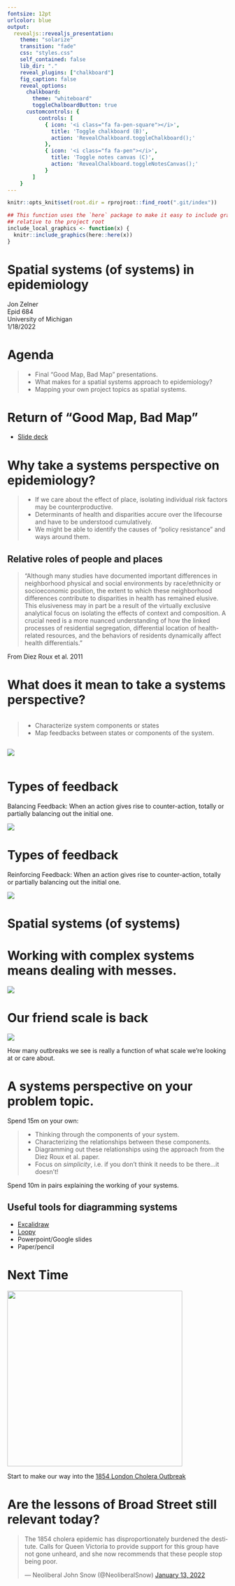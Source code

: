 ```yaml
---
fontsize: 12pt
urlcolor: blue
output: 
  revealjs::revealjs_presentation:
    theme: "solarize"
    transition: "fade"
    css: "styles.css"
    self_contained: false
    lib_dir: "."
    reveal_plugins: ["chalkboard"]
    fig_caption: false
    reveal_options: 
      chalkboard:
        theme: "whiteboard"
        toggleChalboardButton: true
      customcontrols: {
  		  controls: [
  			{ icon: '<i class="fa fa-pen-square"></i>',
  			  title: 'Toggle chalkboard (B)',
  			  action: 'RevealChalkboard.toggleChalkboard();'
  			},
  			{ icon: '<i class="fa fa-pen"></i>',
  			  title: 'Toggle notes canvas (C)',
  			  action: 'RevealChalkboard.toggleNotesCanvas();'
  			}
  		]
    }
---
```


```r
knitr::opts_knit$set(root.dir = rprojroot::find_root(".git/index"))

## This function uses the `here` package to make it easy to include graphics in a directory
## relative to the project root
include_local_graphics <- function(x) {
  knitr::include_graphics(here::here(x))
}
```

# Spatial systems (of systems) in epidemiology {#title}

Jon Zelner   
Epid 684   
University of Michigan    
1/18/2022

# Agenda 

>- Final "Good Map, Bad Map" presentations.
>- What makes for a spatial systems approach to epidemiology?
>- Mapping your own project topics as spatial systems.

# Return of "Good Map, Bad Map"

- [Slide deck](https://docs.google.com/presentation/d/1KJTB9Nq4S4J6aZLtjv0xTADWhEl83nuqX0KP56k8QrY/edit?usp=sharing) 

# Why take a <span class="alert">systems perspective</span> on epidemiology? 

>- If we care about the effect of place, isolating individual risk factors may be counterproductive.
>- Determinants of health and disparities accure over the <span class="alert">lifecourse</span> and have to be understood cumulatively.
>- We might be able to identify the causes of "policy resistance" and ways around them.

## Relative roles of people and places {.quote}

<blockquote>
"Although many studies have documented important differences in neighborhood physical and social environments by race/ethnicity or socioeconomic position, the extent to which these neighborhood differences contribute to disparities in health has remained elusive. <span class="alert">This elusiveness may in part be a result of the virtually exclusive analytical focus on isolating the effects of context and composition.</span> A crucial need is a more nuanced understanding of how the linked processes of residential segregation, differential location of health-related resources, and the behaviors of residents dynamically affect health differentials."
</blockquote>

From Diez Roux et al. 2011

# What does it <span class="alert">mean</span> to take a systems perspective?
<div class="toprow">
<div class="column" style="flex:60%">
>- Characterize system components or states
>- Map feedbacks between states or components of the system.
</div>
<div class="column" style="flex:40%">
<img src="./area_level_health_diez.png">
</div>
</div>

# Types of feedback
<div class="row">
  <div class="textcolumn">
  <p><span class="alert">Balancing Feedback:</span> When an action gives rise to counter-action, totally or partially
    balancing out the initial one.</p>
  </div>
  <div class="imgcolumn"><img class="fragment" src="../images/balancing_feedback.png"></div>
</div>

# Types of feedback
<div class="row">
  <div class="textcolumn">
  <p><span class="alert">Reinforcing Feedback:</span> When an action gives rise to counter-action, totally or partially
    balancing out the initial one.</p>
  </div>
  <div class="imgcolumn"><img class="fragment" src="../images/reinforcing_feedback.png"></div>
</div>

# Spatial systems (of systems) {.center .sectionbreak}

# Working with complex systems means dealing with <span class="alert">messes</span>. {.r-fit-text}

<img src="./mess_management.png">

# Our friend <span class="alert">scale</span> is back {.imgslide}

<img src= "../images/connected_outbreaks.png">

How many outbreaks we see is really a function of what scale we're looking at or care about.

# A systems perspective on your <span class="alert">problem</span> topic. 

Spend 15m on your own: 

>- Thinking through the components of your system.
>- Characterizing the <span class="alert">relationships</span> between these components.
>- Diagramming out these relationships using the approach from the Diez Roux et al. paper.
>- Focus on *simplicity*, i.e. if you don't think it needs to be there...it doesn't!

<p class = "fragment">Spend 10m in pairs explaining the working of your systems.</p>

## Useful tools for diagramming systems

- [Excalidraw](https://excalidraw.com/)
- [Loopy](https://ncase.me/loopy/v1.1/)
- Powerpoint/Google slides
- Paper/pencil


# Next Time {.imgslide}

<img class="r-stretch" src="../images/cholera-on-thames.jpg" height="400" width="auto">

Start to make our way into the [1854 London Cholera Outbreak](https://publish.obsidian.md/epibayes/Courses/EPID684/modules/Module+2/Sessions/1.+Walking+into+a+Cholera+epidemic)

# Are the lessons of Broad Street still relevant today?

<blockquote class="twitter-tweet tw-align-center"><p lang="en" dir="ltr">The 1854 cholera epidemic has disproportionately burdened the destitute. Calls for Queen Victoria to provide support for this group have not gone unheard, and she now recommends that these people stop being poor.</p>&mdash; Neoliberal John Snow (@NeoliberalSnow) <a href="https://twitter.com/NeoliberalSnow/status/1481605678355652617?ref_src=twsrc%5Etfw">January 13, 2022</a></blockquote> <script async src="https://platform.twitter.com/widgets.js" charset="utf-8"></script>
